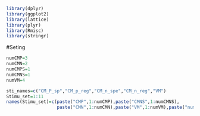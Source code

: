 



```{r}
library(dplyr)
library(ggplot2)
library(lattice)
library(plyr)
library(Rmisc)
library(stringr)
```

#Seting
```{r}
numCMP=3
numCMN=2
numCMPS=1
numCMNS=1
numVM=4
```



```{r}
sti_names=c("CM_P_sp","CM_p_reg","CM_n_spe","CM_n_reg","VM")
Stimu_set=1:11
names(Stimu_set)=c(paste("CMP",1:numCMP),paste("CMNS",1:numCMNS),
                   paste("CMN",1:numCMN),paste("VM",1:numVM),paste("numCMPS",1:numCMPS))


```












